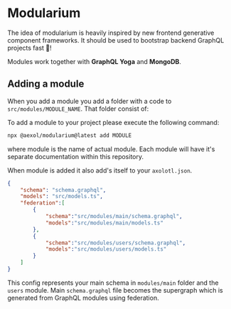 # Modularium

The idea of modularium is heavily inspired by new frontend generative component
frameworks. It should be used to bootstrap backend GraphQL projects fast 🚄!

Modules work together with **GraphQL Yoga** and **MongoDB**. 

## Adding a module

When you add a module you add a folder with a code to `src/modules/MODULE_NAME`.
That folder consist of:

<FileTree>
    <FileTree.File name="axolotl.ts" />
    <FileTree.File name="index.ts" />
    <FileTree.File name="models.ts" />
    <FileTree.File name="resolvers.ts" />
    <FileTree.File name="schema.graphql" />
</FileTree>

To add a module to your project please execute the following command:

```sh
npx @aexol/modularium@latest add MODULE
```

where module is the name of actual module. Each module will have it's separate
documentation within this repository.

When module is added it also add's itself to your `axolotl.json`.

```json filename="axolotl.json"
{
    "schema": "schema.graphql",
    "models": "src/models.ts",
    "federation":[
        {
            "schema":"src/modules/main/schema.graphql",
            "models":"src/modules/main/models.ts"
        },
        {
            "schema":"src/modules/users/schema.graphql",
            "models":"src/modules/users/models.ts"
        }
    ]
}
```

This config represents your main schema in `modules/main` folder and the `users`
module. Main `schema.graphql` file becomes the supergraph which is generated
from GraphQL modules using federation.